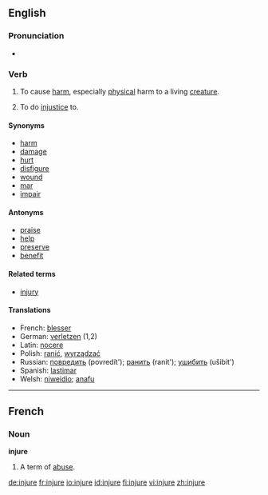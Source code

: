 ==English==

===Pronunciation===
*{{audio|en-us-injure.ogg|Audio (US)}}

===Verb===
{{en-verb|injur|ing}}

# {{transitive}} To cause [[harm]], especially [[physical]] harm to a living [[creature]].
# {{transitive}} To do [[injustice]] to.

====Synonyms====
*[[harm]]
*[[damage]]
*[[hurt]]
*[[disfigure]]
*[[wound]]
*[[mar]]
*[[impair]]

====Antonyms====
*[[praise]]
*[[help]]
*[[preserve]]
*[[benefit]]

====Related terms====
*[[injury]]

====Translations====
{{rfc-trans}}
{{top}}
*French: [[blesser]]
*German: [[verletzen]] (1,2)
*Latin: [[nocere]]
*Polish: [[ranić]], [[wyrządzać]]
*Russian: [[повредить]] (povredít'); [[ранить]] (ranit'); [[ушибить]] (ušibit')
*Spanish: [[lastimar]]
*Welsh: [[niweidio]]; [[anafu]]
{{bottom}}

----

==French==

===Noun===
'''injure''' {{f}}

# A term of [[abuse]].

[[de:injure]]
[[fr:injure]]
[[io:injure]]
[[id:injure]]
[[fi:injure]]
[[vi:injure]]
[[zh:injure]]